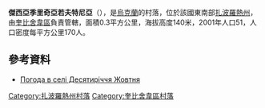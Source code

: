 {{no footnotes|time=2015-10-09T05:10:36+00:00}}
{{coord|47|12|55|N|36|35|45|E|scale:100000|display=title}}

'''傑西亞季里奇亞若夫特尼亞'''（{{lang-uk|Бережне}}），是[[烏克蘭|烏克蘭]]的村落，位於該國東南部[[扎波羅熱州|扎波羅熱州]]，由[[奎比舍韋區|奎比舍韋區]]負責管轄，面積0.3平方公里，海拔高度140米，2001年人口51，人口密度每平方公里170人。

==參考資料==
* [http://weather.in.ua/ua/zaporozhskaja/6607 Погода в селі Десятиріччя Жовтня] {{Wayback|url=http://weather.in.ua/ua/zaporozhskaja/6607 |date=20160610175952 }}

[[Category:扎波羅熱州村落|Category:扎波羅熱州村落]]
[[Category:奎比舍韋區村落|Category:奎比舍韋區村落]]


{{Zaporizhia-geo-stub}}